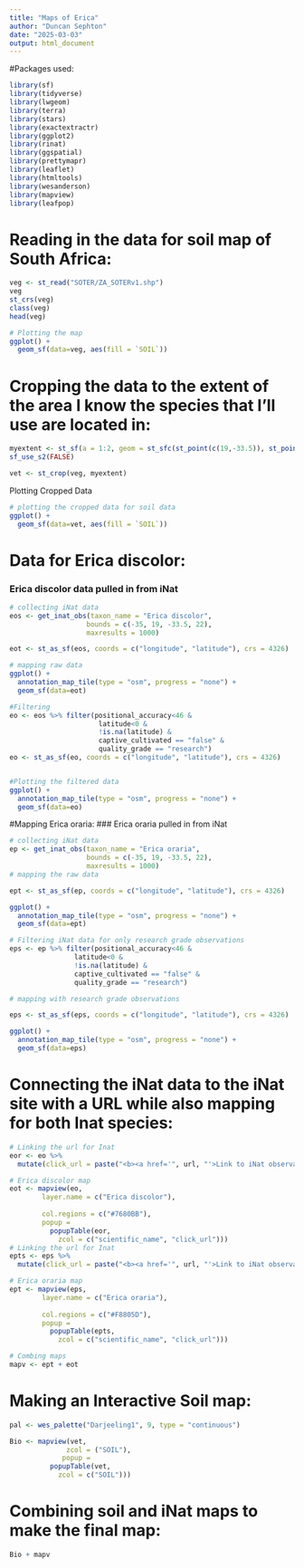 ```yaml
---
title: "Maps of Erica"
author: "Duncan Sephton"
date: "2025-03-03"
output: html_document
---
```

#Packages used:
```r
library(sf)
library(tidyverse)
library(lwgeom)
library(terra)
library(stars)
library(exactextractr)
library(ggplot2)
library(rinat)
library(ggspatial)
library(prettymapr)
library(leaflet)
library(htmltools)
library(wesanderson)
library(mapview)
library(leafpop)
```
# Reading in the data for soil map of South Africa:
```r
veg <- st_read("SOTER/ZA_SOTERv1.shp")
veg               
st_crs(veg)
class(veg)
head(veg)

# Plotting the map
ggplot() +
  geom_sf(data=veg, aes(fill = `SOIL`))
```






# Cropping the data to the extent of the area I know the species that I'll use are located in:
```r
myextent <- st_sf(a = 1:2, geom = st_sfc(st_point(c(19,-33.5)), st_point(c(23,-35))), crs = 4326)
sf_use_s2(FALSE)

vet <- st_crop(veg, myextent)

```
Plotting Cropped Data
```r
# plotting the cropped data for soil data
ggplot() +
  geom_sf(data=vet, aes(fill = `SOIL`))
```




# Data for Erica discolor:
### Erica discolor data pulled in from iNat
```r
# collecting iNat data
eos <- get_inat_obs(taxon_name = "Erica discolor",
                   bounds = c(-35, 19, -33.5, 22),
                   maxresults = 1000)

eot <- st_as_sf(eos, coords = c("longitude", "latitude"), crs = 4326)

# mapping raw data
ggplot() + 
  annotation_map_tile(type = "osm", progress = "none") + 
  geom_sf(data=eot)

#Filtering 
eo <- eos %>% filter(positional_accuracy<46 & 
                      latitude<0 &
                      !is.na(latitude) &
                      captive_cultivated == "false" &
                      quality_grade == "research")
eo <- st_as_sf(eo, coords = c("longitude", "latitude"), crs = 4326)


#Plotting the filtered data
ggplot() + 
  annotation_map_tile(type = "osm", progress = "none") + 
  geom_sf(data=eo)


```





#Mapping Erica oraria:
### Erica oraria pulled in from iNat
```r
# collecting iNat data
ep <- get_inat_obs(taxon_name = "Erica oraria",
                   bounds = c(-35, 19, -33.5, 22),
                   maxresults = 1000)
# mapping the raw data

ept <- st_as_sf(ep, coords = c("longitude", "latitude"), crs = 4326)

ggplot() + 
  annotation_map_tile(type = "osm", progress = "none") + 
  geom_sf(data=ept)

# Filtering iNat data for only research grade observations
eps <- ep %>% filter(positional_accuracy<46 & 
                latitude<0 &
                !is.na(latitude) &
                captive_cultivated == "false" &
                quality_grade == "research")

# mapping with research grade observations

eps <- st_as_sf(eps, coords = c("longitude", "latitude"), crs = 4326)

ggplot() + 
  annotation_map_tile(type = "osm", progress = "none") + 
  geom_sf(data=eps)

```





# Connecting the iNat data to the iNat site with a URL while also mapping for both Inat species:
```r
# Linking the url for Inat
eor <- eo %>%
  mutate(click_url = paste("<b><a href='", url, "'>Link to iNat observation</a></b>"))

# Erica discolor map
eot <- mapview(eo,
        layer.name = c("Erica discolor"),
        
        col.regions = c("#7680BB"), 
        popup = 
          popupTable(eor,
            zcol = c("scientific_name", "click_url")))
# Linking the url for Inat
epts <- eps %>%
  mutate(click_url = paste("<b><a href='", url, "'>Link to iNat observation</a></b>"))

# Erica oraria map
ept <- mapview(eps,
        layer.name = c("Erica oraria"),
        
        col.regions = c("#F8805D"),
        popup = 
          popupTable(epts,
            zcol = c("scientific_name", "click_url")))

# Combing maps
mapv <- ept + eot 


```
# Making an Interactive Soil map:
```r

pal <- wes_palette("Darjeeling1", 9, type = "continuous")

Bio <- mapview(vet, 
              zcol = ("SOIL"),
             popup = 
          popupTable(vet,
            zcol = c("SOIL")))
```
# Combining soil and iNat maps to make the final map:
```r
Bio + mapv
```







